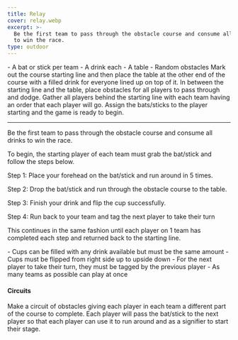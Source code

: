 ```yaml
---
title: Relay
cover: relay.webp
excerpt: >-
  Be the first team to pass through the obstacle course and consume all drinks
  to win the race.
type: outdoor
---
```


<GameHero
  cover="/BeerGoggleGames/images/relay.webp"
  alt="Relay"
/>

<GameSection title="Equipment" icon="/BeerGoggleGames/images/liquor.webp">
-   A bat or stick per team
-   A drink each
-   A table
-   Random obstacles
</GameSection>

<GameSection title="Setup" icon="/BeerGoggleGames/images/settings.webp">
Mark out the course starting line and then place the table at the other end of the course with a filled drink for everyone lined up on top of it. In between the starting line and the table, place obstacles for all players to pass through and dodge. Gather all players behind the starting line with each team having an order that each player will go. Assign the bats/sticks to the player starting and the game is ready to begin.

* * *
</GameSection>

<GameSection title="Aim of the Game" icon="/BeerGoggleGames/images/target.webp">
<p>Be the first team to pass through the obstacle course and consume all drinks to win the race.</p>
</GameSection>

<GameSection title="How to Play" icon="/BeerGoggleGames/images/question.webp">
To begin, the starting player of each team must grab the bat/stick and follow the steps below.

Step 1: Place your forehead on the bat/stick and run around in 5 times.

Step 2: Drop the bat/stick and run through the obstacle course to the table.

Step 3: Finish your drink and flip the cup successfully.

Step 4: Run back to your team and tag the next player to take their turn

This continues in the same fashion until each player on 1 team has completed each step and returned back to the starting line.
</GameSection>

<GameSection title="Rules" icon="/BeerGoggleGames/images/rules.webp">
-   Cups can be filled with any drink available but must be the same amount
-   Cups must be flipped from right side up to upside down
-   For the next player to take their turn, they must be tagged by the previous player
-   As many teams as possible can play at once
</GameSection>

<GameSection title="Special Edition" icon="/BeerGoggleGames/images/special.webp">

<h4>Circuits</h4>

<p>Make a circuit of obstacles giving each player in each team a different part of the course to complete. Each player will pass the bat/stick to the next player so that each player can use it to run around and as a signifier to start their stage.</p>
</GameSection>

<ShareButtons title="Relay" />

<FeedbackCard>
</FeedbackCard>
